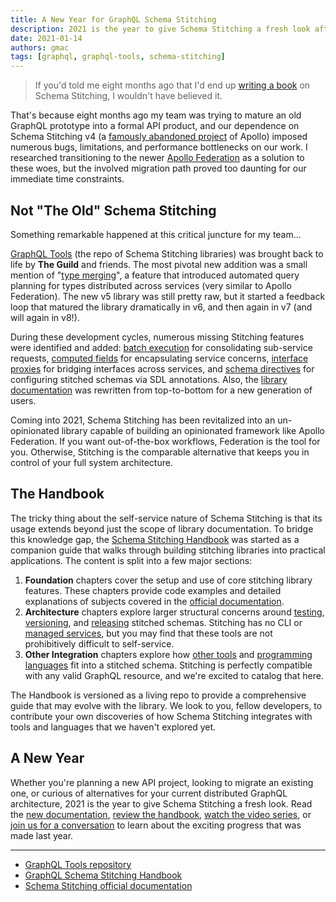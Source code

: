 ```yaml
---
title: A New Year for GraphQL Schema Stitching
description: 2021 is the year to give Schema Stitching a fresh look after its recent renovation
date: 2021-01-14
authors: gmac
tags: [graphql, graphql-tools, schema-stitching]
---
```


> If you'd told me eight months ago that I'd end up
> [writing a book](https://github.com/gmac/schema-stitching-handbook) on Schema Stitching, I
> wouldn't have believed it.

That's because eight months ago my team was trying to mature an old GraphQL prototype into a formal
API product, and our dependence on Schema Stitching v4 (a
[famously abandoned project](https://apollographql.com/docs/federation/migrating-from-stitching) of
Apollo) imposed numerous bugs, limitations, and performance bottlenecks on our work. I researched
transitioning to the newer [Apollo Federation](https://apollographql.com/docs/federation) as a
solution to these woes, but the involved migration path proved too daunting for our immediate time
constraints.

## Not "The Old" Schema Stitching

Something remarkable happened at this critical juncture for my team...

[GraphQL Tools](https://graphql-tools.com/docs/introduction) (the repo of Schema Stitching
libraries) was brought back to life by **The Guild** and friends. The most pivotal new addition was
a small mention of "[type merging](https://graphql-tools.com/docs/stitch-type-merging)", a feature
that introduced automated query planning for types distributed across services (very similar to
Apollo Federation). The new v5 library was still pretty raw, but it started a feedback loop that
matured the library dramatically in v6, and then again in v7 (and will again in v8!).

During these development cycles, numerous missing Stitching features were identified and added:
[batch execution](https://github.com/gmac/schema-stitching-handbook/wiki/Batching-Arrays-and-Queries#what-is-query-batching)
for consolidating sub-service requests,
[computed fields](https://graphql-tools.com/docs/stitch-type-merging#computed-fields) for
encapsulating service concerns,
[interface proxies](https://graphql-tools.com/docs/stitch-type-merging#computed-fields) for bridging
interfaces across services, and
[schema directives](https://graphql-tools.com/docs/stitch-directives-sdl) for configuring stitched
schemas via SDL annotations. Also, the
[library documentation](https://graphql-tools.com/docs/stitch-combining-schemas) was rewritten from
top-to-bottom for a new generation of users.

Coming into 2021, Schema Stitching has been revitalized into an un-opinionated library capable of
building an opinionated framework like Apollo Federation. If you want out-of-the-box workflows,
Federation is the tool for you. Otherwise, Stitching is the comparable alternative that keeps you in
control of your full system architecture.

## The Handbook

The tricky thing about the self-service nature of Schema Stitching is that its usage extends beyond
just the scope of library documentation. To bridge this knowledge gap, the
[Schema Stitching Handbook](https://github.com/gmac/schema-stitching-handbook) was started as a
companion guide that walks through building stitching libraries into practical applications. The
content is split into a few major sections:

1. **Foundation** chapters cover the setup and use of core stitching library features. These
   chapters provide code examples and detailed explanations of subjects covered in the
   [official documentation](https://graphql-tools.com/docs/stitch-combining-schemas).
2. **Architecture** chapters explore larger structural concerns around
   [testing](https://github.com/gmac/schema-stitching-handbook/blob/master/continuous-integration-testing),
   [versioning](https://github.com/gmac/schema-stitching-handbook/blob/master/versioning-schema-releases),
   and
   [releasing](https://github.com/gmac/schema-stitching-handbook/blob/master/hot-schema-reloading)
   stitched schemas. Stitching has no CLI or
   [managed services](https://apollographql.com/docs/federation/managed-federation/overview), but
   you may find that these tools are not prohibitively difficult to self-service.
3. **Other Integration** chapters explore how
   [other tools](https://github.com/gmac/schema-stitching-handbook/tree/master/federation-services)
   and
   [programming languages](https://github.com/gmac/schema-stitching-handbook/tree/master/subservice-languages/ruby)
   fit into a stitched schema. Stitching is perfectly compatible with any valid GraphQL resource,
   and we're excited to catalog that here.

The Handbook is versioned as a living repo to provide a comprehensive guide that may evolve with the
library. We look to you, fellow developers, to contribute your own discoveries of how Schema
Stitching integrates with tools and languages that we haven't explored yet.

## A New Year

Whether you're planning a new API project, looking to migrate an existing one, or curious of
alternatives for your current distributed GraphQL architecture, 2021 is the year to give Schema
Stitching a fresh look. Read the
[new documentation](https://graphql-tools.com/docs/stitch-combining-schemas),
[review the handbook](https://github.com/gmac/schema-stitching-handbook),
[watch the video series](https://youtube.com/watch?v=8-mZqjgIdiI&list=PLTJ2vmU3jbWy6JntdRQZAmy0mcpYu2OD1),
or [join us for a conversation](https://github.com/ardatan/graphql-tools/discussions) to learn about
the exciting progress that was made last year.

---

- [GraphQL Tools repository](https://github.com/ardatan/graphql-tools)
- [GraphQL Schema Stitching Handbook](https://github.com/gmac/schema-stitching-handbook)
- [Schema Stitching official documentation](https://graphql-tools.com/docs/stitch-combining-schemas)
